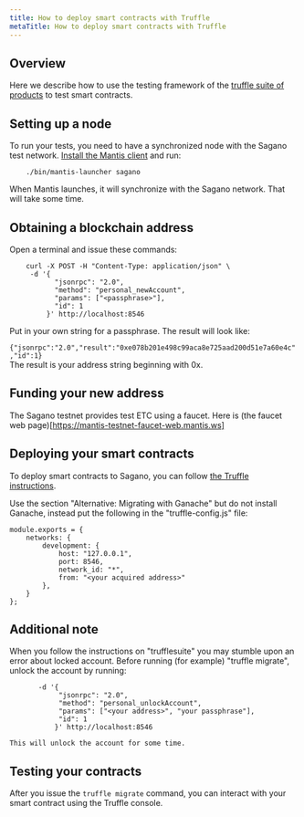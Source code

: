 ```yaml
---
title: How to deploy smart contracts with Truffle
metaTitle: How to deploy smart contracts with Truffle
---
```


## Overview

Here we describe how to use the testing framework of the [truffle suite of products](https://www.trufflesuite.com/docs/truffle/testing/testing-your-contracts) to test smart contracts.
## Setting up a node

 To run your tests, you need to have a synchronized node with the Sagano test network. [Install the Mantis client](/first-steps/getting-started) and run:
```
	./bin/mantis-launcher sagano
```

When Mantis launches, it will synchronize with the Sagano network. That will take some time.
## Obtaining a blockchain address
Open a terminal and issue these commands:

```   
	curl -X POST -H "Content-Type: application/json" \                              
     -d '{
           "jsonrpc": "2.0",
           "method": "personal_newAccount",
           "params": ["<passphrase>"],
           "id": 1
         }' http://localhost:8546  
```   
Put in your own string for a passphrase. The result will look like:   
	`	{"jsonrpc":"2.0","result":"0xe078b201e498c99aca8e725aad200d51e7a60e4c","id":1}`    
The result is your address string beginning with 0x.
## Funding your new address
The Sagano testnet provides test ETC using a faucet. 
Here is (the faucet web page)[https://mantis-testnet-faucet-web.mantis.ws]
## Deploying your smart contracts
To deploy smart contracts to Sagano, you can follow [the Truffle instructions](https://www.trufflesuite.com/docs/truffle/quickstart).

Use the section "Alternative: Migrating with Ganache" but do not install Ganache, instead put the following in the "truffle-config.js" file:

	module.exports = {
		networks: {
			development: {
				host: "127.0.0.1",
				port: 8546,
				network_id: "*",
				from: "<your acquired address>"
			},
		}
	};    

## Additional note
When you follow the instructions on "trufflesuite" you may stumble upon an error about locked account. Before running (for example) "truffle migrate", unlock the account by running:

```	curl -X POST -H "Content-Type: application/json" \                                          
       -d '{
            "jsonrpc": "2.0",
            "method": "personal_unlockAccount",
            "params": ["<your address>", "your passphrase"],
            "id": 1
           }' http://localhost:8546
```

	This will unlock the account for some time.	
## Testing your contracts
After you issue the `truffle migrate` command, you can interact with your smart contract using the Truffle console.


